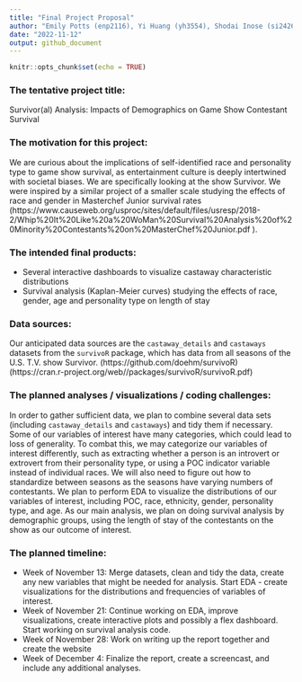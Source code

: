 ```yaml
---
title: "Final Project Proposal"
author: "Emily Potts (enp2116), Yi Huang (yh3554), Shodai Inose (si2426), Farizah Rob (fir2103), John Cheng (jc5635)"
date: "2022-11-12"
output: github_document
---
```


```r
knitr::opts_chunk$set(echo = TRUE)
```

### The tentative project title:
Survivor(al) Analysis: Impacts of Demographics on Game Show Contestant Survival

### The motivation for this project: 
We are curious about the implications of self-identified race and personality type to game show survival, as entertainment culture is deeply intertwined with societal biases. We are specifically looking at the show Survivor.
We were inspired by a similar project of a smaller scale studying the effects of race and gender in Masterchef Junior survival rates (https://www.causeweb.org/usproc/sites/default/files/usresp/2018-2/Whip%20It%20Like%20a%20WoMan%20Survival%20Analysis%20of%20Minority%20Contestants%20on%20MasterChef%20Junior.pdf ).


### The intended final products:
- Several interactive dashboards to visualize castaway characteristic distributions
- Survival analysis (Kaplan-Meier curves) studying the effects of race, gender, age and personality type on length of stay


### Data sources:
Our anticipated data sources are the `castaway_details` and `castaways` datasets from the `survivoR` package, which has data from all seasons of the U.S. T.V. show Survivor. (https://github.com/doehm/survivoR) (https://cran.r-project.org/web//packages/survivoR/survivoR.pdf)

### The planned analyses / visualizations / coding challenges: 
In order to gather sufficient data, we plan to combine several data sets (including `castaway_details` and `castaways`) and tidy them if necessary. Some of our variables of interest have many categories, which could lead to loss of generality. To combat this, we may categorize our variables of interest differently, such as extracting whether a person is an introvert or extrovert from their personality type, or using a POC indicator variable instead of individual races. We will also need to figure out how to standardize between seasons as the seasons have varying numbers of contestants. We plan to perform EDA to visualize the distributions of our variables of interest, including POC, race, ethnicity, gender, personality type, and age. As our main analysis, we plan on doing survival analysis by demographic groups, using the length of stay of the contestants on the show as our outcome of interest.

### The planned timeline: 
- Week of November 13: Merge datasets, clean and tidy the data, create any new variables that might be needed for analysis. Start EDA - create visualizations for the distributions and frequencies of variables of interest. 
- Week of November 21: Continue working on EDA, improve visualizations, create interactive plots and possibly a flex dashboard. Start working on survival analysis code. 
- Week of November 28: Work on writing up the report together and create the website
- Week of December 4: Finalize the report, create a screencast, and include any additional analyses. 


